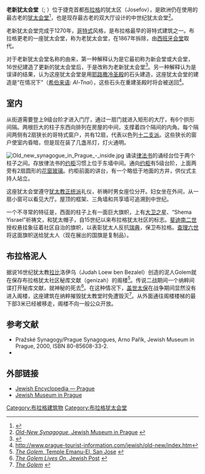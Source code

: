 {{Infobox religious building
|building_name=老新犹太会堂
|image=Old_New_Synagogue_01(js).jpg
|caption=
|location={{flagicon|Czech Republic}} [[捷克|捷克]][[布拉格|布拉格]]
|geo=
|religious_affiliation=[[犹太教正统派|犹太教正统派]]
|district=
|status=
|leadership=
|website=[http://www.jewishmuseum.cz/ Jewish Museum]
|architecture_type=
|architecture_style=[[哥特式|哥特式]]
|facade_direction=
|year_completed=1270年
|construction_cost=
|architect=
|capacity=
|specifications=no
|length=
|width=
|width_nave=
|height_max=
|dome_quantity=
|dome_height_outer=
|dome_height_inner=
|dome_dia_outer=
|dome_dia_inner=
|minaret_quantity=
|minaret_height=
|spire_quantity=
|spire_height=
|materials=
}}
'''老新犹太会堂'''（{{lang-de|Altneuschule, Altneusynagoge}}; {{lang-cs|Staronová Synagoga}}）位于捷克首都[[布拉格|布拉格]]的犹太区（Josefov），是欧洲仍在使用的最古老的[[犹太会堂|犹太会堂]]<ref>{{Cite web |url=http://www.scrapbookpages.com/CzechRepublic/Prague/Josefov/OldNew.html |title=''The Old-New Synagogue in Prague'', Josefov web site |access-date=2009-07-17 |archive-date=2011-05-27 |archive-url=https://web.archive.org/web/20110527135130/http://www.scrapbookpages.com/CzechRepublic/Prague/Josefov/OldNew.html |dead-url=yes }}</ref>，也是现存最古老的双大厅设计的中世纪犹太会堂<ref>[http://www.jewishmuseum.cz/print/atoldnew.htm ''Old-New Synagogue'', Jewish Museum in Prague] {{webarchive|url=https://web.archive.org/web/20080212072757/http://www.jewishmuseum.cz/print/atoldnew.htm |date=2008-02-12 }}</ref>。

老新犹太会堂完成于1270年，[[哥特式|哥特式]]风格，是布拉格最早的哥特式建筑之一。布拉格更老的一座犹太会堂，称为老犹太会堂，在1867年拆除，由[[西班牙会堂_(布拉格)|西班牙会堂]]取代。

对于老新犹太会堂名称的由来，第一种解释认为是它最初称为新会堂或大会堂，16世纪建造了更新的犹太会堂后，于是改称为老新犹太会堂<ref>{{Cite web |url=http://www.scrapbookpages.com/CzechRepublic/Prague/Josefov/OldNew.html |title=Josefov web site |access-date=2009-07-17 |archive-date=2011-05-27 |archive-url=https://web.archive.org/web/20110527135130/http://www.scrapbookpages.com/CzechRepublic/Prague/Josefov/OldNew.html |dead-url=yes }}</ref>。另一种解释认为是误译的结果，认为这座犹太会堂是用[[耶路撒冷圣殿|耶路撒冷圣殿]]的石头建造，这座犹太会堂的建造是“在情况下”（[[希伯来语|希伯来语]]: ''Al-Tnai''），这些石头在重建圣殿时将会被送回<ref>http://www.prague-tourist-information.com/jewish/old-new/index.htm</ref>。

==室内==
从街道需要登上9级台阶才进入门厅，通过一扇门就进入矩形的大厅，有6个拱形间隔。两根巨大的柱子东西向排列在房屋的中间，支撑着四个隔间的内角。每个隔间两侧有2扇狭长的哥特式窗户，共有12扇，代表以色列[[十二支派|十二支派]]。这些狭长的窗户使室内昏暗，但是现在装了几盏吊灯，灯火通明。

[[Image:Old_new_synagogue_in_Prague_-_inside.jpg|thumb]]
诵读[[律法书|律法书]]的诵经台位于两个柱子之间。存放律法书的[[约柜|约柜]]习惯上位于东墙中间。通向[[约柜|约柜]]有5级台阶，上面两旁有2扇圆形的[[花窗玻璃|花窗玻璃]]。约柜前面的讲台，有一个略低于地面的方井，供仪式主持人站立。 

这座犹太会堂遵守[[犹太教正统派|犹太教正统派]]礼仪，祈祷时男女座位分开。妇女坐在外间，从一扇小窗可以看见大厅。屋顶的框架、三角墙和共享墙可追溯到中世纪。

一个不寻常的特征是，西面的柱子上有一面巨大旗帜，上有[[大卫之星|大卫之星]]、“Shema Yisrael”祈祷文，和犹太帽子，自15世纪以来布拉格犹太社区的标志。[[斐迪南二世_(神圣罗马帝国)|斐迪南二世]]授权悬挂象征着社区自治的旗帜，以表彰犹太人反抗[[瑞典|瑞典]]，保卫布拉格。[[查理六世_(神圣罗马帝国)|查理六世]]将这面旗帜送给犹太人（现在展出的国旗是复制品）。


==布拉格泥人==
据说16世纪犹太教[[拉比|拉比]]洛伊乌（Judah Loew ben Bezalel）创造的泥人Golem就在保存布拉格犹太社区秘库文献（genizah）的阁楼<ref>[http://www.templesanjose.org/JudaismInfo/tradition/Golem.htm ''The Golem'', Temple Emanu-El, San Jose] {{webarchive|url=https://web.archive.org/web/20130916081159/http://www.templesanjose.org/JudaismInfo/tradition/Golem.htm |date=2013-09-16 }}</ref>。传说二战期间一个纳粹间谍打开秘库文献，就神秘的死去<ref>[http://www.jewishpost.com/news/The-Golem-Lives-On.html ''The Golem Lives On'', Jewish Post] {{webarchive|url=https://web.archive.org/web/20100901092722/http://www.jewishpost.com/news/The-Golem-Lives-On.html |date=2010-09-01 }}</ref>。在这种情况下，[[盖世太保|盖世太保]]在战争期间显然没有进入阁楼，这座建筑在纳粹摧毁犹太教堂时免遭毁灭<ref>[http://www.templesanjose.org/JudaismInfo/tradition/Golem.htm ''The Golem''] {{webarchive|url=https://web.archive.org/web/20130916081159/http://www.templesanjose.org/JudaismInfo/tradition/Golem.htm |date=2013-09-16 }}</ref>。从外面通往阁楼楼梯的最下部3米已经被移走，阁楼不向一般公众开放。

==参考文献==
{{reflist}}
*Pražské Synagogy/Prague Synagogues, Arno Pařík, Jewish Museum in Prague, 2000, ISBN 80-85608-33-2.
*{{JewishEncyclopedia}}

==外部链接==
{{Commonscat|Old New Synagogue}}
{{coord|50|05|24|N|14|25|07|E|region:CZ_type:landmark|display=title}}
*[http://www.jewishencyclopedia.com/view.jsp?artid=494&letter=P&search=prague#1833 Jewish Encyclopedia — Prague] {{Wayback|url=http://www.jewishencyclopedia.com/view.jsp?artid=494&letter=P&search=prague#1833 |date=20110628194838 }}
*[http://www.jewishmuseum.cz Jewish Museum in Prague] {{Wayback|url=http://www.jewishmuseum.cz/ |date=20110423021951 }}

[[Category:布拉格建筑物|Category:布拉格建筑物]]
[[Category:布拉格犹太会堂|Category:布拉格犹太会堂]]